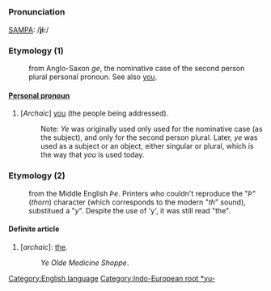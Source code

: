 =={{en}}==
[[Category:English language]]
===Pronunciation===
[[en:SAMPA/English|SAMPA]]: /'''ji:'''/

===Etymology (1)===
:from Anglo-Saxon ''ge'', the nominative case of the second person plural personal pronoun.  See also [[you]].[[Category:Indo-European root *yu-]]

====[[Personal pronoun]]====
#[''Archaic''] [[you]] (the people being addressed).
#:Note: ''Ye'' was originally used only used for the nominative case (as the subject), and only for the second person plural. Later, ''ye'' was used as a subject or an object, either singular or plural, which is the way that ''you'' is used today.

===Etymology (2)===
:from the Middle English ''Þe''. Printers who couldn't reproduce the "''Þ''" (''thorn'') character (which corresponds to the modern "''th''" sound), substitued a "''y''".  Despite the use of 'y', it was still read "the".

====Definite article====
#[''archaic'']: [[the]].
#:''Ye Olde Medicine Shoppe''.